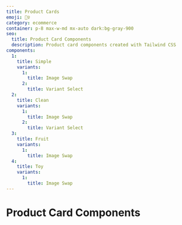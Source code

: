 ```yaml
---
title: Product Cards
emoji: 🙋‍♀️
category: ecommerce
container: p-8 max-w-md mx-auto dark:bg-gray-900
seo:
  title: Product Card Components
  description: Product card components created with Tailwind CSS
components:
  1:
    title: Simple
    variants:
      1:
        title: Image Swap
      2:
        title: Variant Select
  2:
    title: Clean
    variants:
      1:
        title: Image Swap
      2:
        title: Variant Select
  3:
    title: Fruit
    variants:
      1:
        title: Image Swap
  4:
    title: Toy
    variants:
      1:
        title: Image Swap
---
```


# Product Card Components

<List
  componentsData={componentsArray}
  componentContainer={componentContainer}
/>
